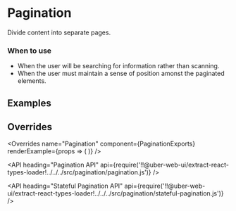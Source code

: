 <!--
Copyright (c) 2018 Uber Technologies, Inc.

This source code is licensed under the MIT license found in the
LICENSE file in the root directory of this source tree.
-->





# Pagination

Divide content into separate pages.

### When to use

- When the user will be searching for information rather than scanning.
- When the user must maintain a sense of position amonst the paginated elements.

## Examples

<Example title="Pagination Controlled example" path="examples/pagination/controlled.js">
  <Controlled />
</Example>

<Example title="Pagination Uncontrolled example" path="examples/pagination/uncontrolled.js">
  <Uncontrolled />
</Example>

<Example title="Pagination with Custom Labels" path="examples/pagination/labels.js">
  <Labels />
</Example>

<Example title="Pagination with Overrides" path="examples/pagination/overrides.js">
  <Customization />
</Example>

## Overrides

<Overrides
  name="Pagination"
  component={PaginationExports}
  renderExample={props => (
    <StatefulPagination numPages={10} overrides={props.overrides} />
  )}
/>

<API
  heading="Pagination API"
  api={require('!!@uber-web-ui/extract-react-types-loader!../../../src/pagination/pagination.js')}
/>

<API
  heading="Stateful Pagination API"
  api={require('!!@uber-web-ui/extract-react-types-loader!../../../src/pagination/stateful-pagination.js')}
/>
